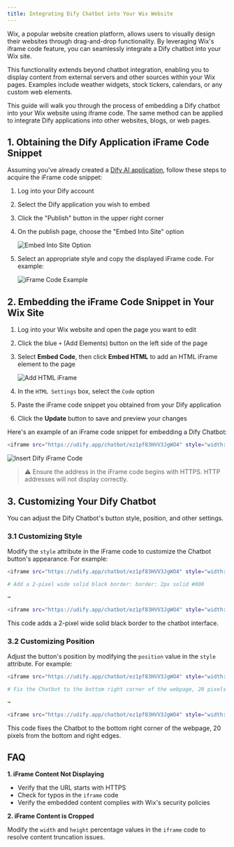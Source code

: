 ```yaml
---
title: Integrating Dify Chatbot into Your Wix Website
---
```



Wix, a popular website creation platform, allows users to visually design their websites through drag-and-drop functionality. By leveraging Wix's iframe code feature, you can seamlessly integrate a Dify chatbot into your Wix site.

This functionality extends beyond chatbot integration, enabling you to display content from external servers and other sources within your Wix pages. Examples include weather widgets, stock tickers, calendars, or any custom web elements.

This guide will walk you through the process of embedding a Dify chatbot into your Wix website using iframe code. The same method can be applied to integrate Dify applications into other websites, blogs, or web pages.

## 1. Obtaining the Dify Application iFrame Code Snippet

Assuming you've already created a [Dify AI application](https://docs.dify.ai/guides/application-orchestrate/creating-an-application), follow these steps to acquire the iFrame code snippet:

1. Log into your Dify account
2. Select the Dify application you wish to embed
3. Click the "Publish" button in the upper right corner
4.  On the publish page, choose the "Embed Into Site" option

    ![Embed Into Site Option](https://assets-docs.dify.ai/dify-enterprise-mintlify/en/learn-more/use-cases/238daf21d6632d7d20cc9a6b882194f9.png)
5.  Select an appropriate style and copy the displayed iFrame code. For example:

    ![iFrame Code Example](https://assets-docs.dify.ai/dify-enterprise-mintlify/en/learn-more/use-cases/ebab9e1f734d80e793db3675a46099fb.png)

## 2. Embedding the iFrame Code Snippet in Your Wix Site

1. Log into your Wix website and open the page you want to edit
2. Click the blue `+` (Add Elements) button on the left side of the page
3.  Select **Embed Code**, then click **Embed HTML** to add an HTML iFrame element to the page

    ![Add HTML iFrame](https://assets-docs.dify.ai/dify-enterprise-mintlify/en/learn-more/use-cases/43b79d103da8beb69619e8f122609b89.png)
4. In the `HTML Settings` box, select the `Code` option
5. Paste the iFrame code snippet you obtained from your Dify application
6. Click the **Update** button to save and preview your changes

Here's an example of an iFrame code snippet for embedding a Dify Chatbot:

```bash
<iframe src="https://udify.app/chatbot/ez1pf83HVV3JgWO4" style="width: 100%; height: 100%; min-height: 700px" frameborder="0" allow="microphone"></iframe>
```

![Insert Dify iFrame Code](https://assets-docs.dify.ai/dify-enterprise-mintlify/en/learn-more/use-cases/fb257be087645aaa5eb2ae01a4a15d8d.png)

> ⚠️ Ensure the address in the iFrame code begins with HTTPS. HTTP addresses will not display correctly.

## 3. Customizing Your Dify Chatbot

You can adjust the Dify Chatbot's button style, position, and other settings.

### 3.1 Customizing Style

Modify the `style` attribute in the iFrame code to customize the Chatbot button's appearance. For example:

```bash
<iframe src="https://udify.app/chatbot/ez1pf83HVV3JgWO4" style="width: 100%; height: 100%; min-height: 700px" frameborder="0" allow="microphone"></iframe>

# Add a 2-pixel wide solid black border: border: 2px solid #000

→

<iframe src="https://udify.app/chatbot/ez1pf83HVV3JgWO4" style="width: 80%; height: 80%; min-height: 500px; border: 2px solid #000;" frameborder="0" allow="microphone"></iframe>
```

This code adds a 2-pixel wide solid black border to the chatbot interface.

### 3.2 Customizing Position

Adjust the button's position by modifying the `position` value in the `style` attribute. For example:

```bash
<iframe src="https://udify.app/chatbot/ez1pf83HVV3JgWO4" style="width: 100%; height: 100%; min-height: 700px" frameborder="0" allow="microphone"></iframe>

# Fix the Chatbot to the bottom right corner of the webpage, 20 pixels from the bottom and right edges.

→

<iframe src="https://udify.app/chatbot/ez1pf83HVV3JgWO4" style="width: 100%; height: 100%; min-height: 700px; position: fixed; bottom: 20px; right: 20px;" frameborder="0" allow="microphone"></iframe>
```

This code fixes the Chatbot to the bottom right corner of the webpage, 20 pixels from the bottom and right edges.

## FAQ

**1. iFrame Content Not Displaying**

* Verify that the URL starts with HTTPS
* Check for typos in the `iframe` code
* Verify the embedded content complies with Wix's security policies

**2. iFrame Content is Cropped**

Modify the `width` and `height` percentage values in the `iframe` code to resolve content truncation issues.
